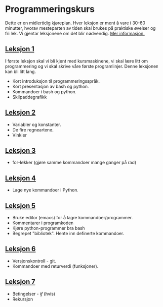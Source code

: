 = Programmeringskurs =

Dette er en midlertidig kjøreplan.  Hver leksjon er ment å vare i 30-60 minutter, hvorav mesteparten av tiden skal brukes på praktiske øvelser og fri lek.  Vi gjentar leksjonene om det blir nødvendig.  [[Kurs - metainformasjon|Mer informasjon.]]

== [[Leksjon 1]] ==

I første leksjon skal vi bli kjent med kursmaskinene, vi skal lære litt om programmering og vi skal skrive våre første programlinjer.  Denne leksjonen kan bli litt lang.

* Kort introduksjon til programmeringsspråk.
* Kort presentasjon av bash og python.
* Kommandoer i bash og python.
* Skilpaddegrafikk

== [[Leksjon 2]] ==

* Variabler og konstanter.
* De fire regneartene.
* Vinkler

== [[Leksjon 3]] ==

* for-løkker (gjøre samme kommandoer mange ganger på rad)

== [[Leksjon 4]] ==

* Lage nye kommandoer i Python.

== [[Leksjon 5]] ==

* Bruke editor (emacs) for å lagre kommandoer/programmer.
* Kommentarer i programkoden
* Kjøre python-programmer bra bash
* Begrepet "bibliotek".  Hente inn definerte kommandoer.

== [[Leksjon 6]] ==

* Versjonskontroll - git.
* Kommandoer med returverdi (funksjoner).

== [[Leksjon 7]] ==

* Betingelser - ''if'' (hvis)
* Rekursjon

